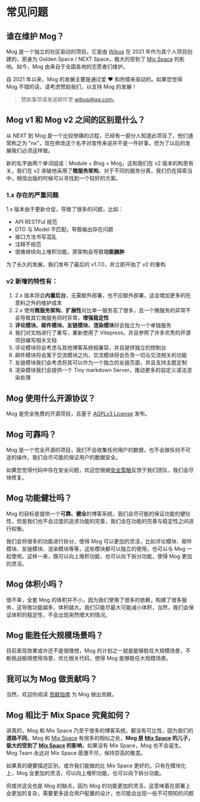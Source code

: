 # 常见问题

## 谁在维护 Mog？

Mog 是一个独立的社区驱动的项目。它是由 [Wibus](https://github.com/wibus-wee) 在 2021 年作为其个人项目创建的，原身为 Golden Space / NEXT Space，极大的受到了 [Mix Space](https://github.com/mx-space) 的影响。如今，Mog 由来自于全国各地的志愿者们维护。

自 2021 年以来，Mog 的发展主要是通过爱 ❤️ 和热情来驱动的。如果您觉得 Mog 不错的话，请考虑赞助我们，以支持 Mog 的发展！

> 赞助事项请发送邮件至 [wibus@qq.com](mailto:wibus@qq.com)。

## Mog v1 和 Mog v2 之间的区别是什么？

从 NEXT 到 Mog 是一个比较惨痛的过程，已经有一部分人知道此项目了，他们通常称之为 "nx"，现在修改这个名字对宣传来说并不是一件好事，但为了以后的发展我们必须这样做。

新的名字由两个单词组成：Module + Blog = Mog，这和我们在 v2 版本的构思有关。我们在 v2 突破地采用了**微服务架构**，对于不同的服务分离，我们仍在探索当中，相信出版的时候可以寻找到一个较好的方案。

### 1.x 存在的严重问题

1.x 版本由于更新仓促，导致了很多的问题，比如：

- API RESTFul 规范
- DTO 与 Model 不匹配，导致输出存在问题
- 接口方法书写混乱
- 注释不规范
- 很难继续向上堆积功能，原架构会导致**功能臃肿**

为了长久的发展，我们发布了最后的 v1.7.0，并立即开始了 v2 的重构

### v2 新增的特性有：

1. 2.x 版本将会**内置后台**，无需额外部署，也不应额外部署，这会增加更多的在意料之外的维护成本
2. 2.x 使用**微服务架构**，**扩展性**对比单一服务高了很多，且一个微服务的异常不会导致其它微服务同时异常，**增强稳定性**
3. **评论模块、邮件模块、友链模块、渲染模块**将会独立为一个单独服务
4. 我们对文档进行了重写，重新使用了 Vitepress，并且参照了许多优秀的开源项目编写相关文档
5. 评论模块将会考虑与其他博客系统相兼容，并且提供独立的控制台
6. 邮件模块将会寓于交流模块之内，交流模块将会负责一切与交流相关的功能
7. 友链模块我们会考虑将其可以作为一个独立的友链页面，并且支持主题定制
8. 渲染模块我们会提供一个 Tiny markdown Server，推动更多的自定义语法渲染处理

## Mog 使用什么开源协议？

Mog 是完全免费的开源项目，且基于 [AGPLv3 License](https://www.gnu.org/licenses/) 发布。

## Mog 可靠吗？

Mog 是一个完全开源的项目，我们不会收集任何用户的数据，也不会做任何不可逆的操作，我们会尽可能的保证用户的数据安全。

如果您觉得代码中存在安全问题，欢迎您根据[安全策略](https://github.com/mogland/core/blob/main/SECURITY.md)反馈于我们团队，我们会尽快修复。

## Mog 功能健壮吗？

Mog 的目标是提供一个**可靠、健全**的博客系统，我们会尽可能的保证功能的健壮性，但是我们也不会过度的追求功能的完善，我们会在功能的完善与稳定性之间进行权衡。

我们会将很多的功能进行拆分，使得 Mog 可以更加的灵活，比如评论模块、邮件模块、友链模块、渲染模块等等，这些模块都可以独立的使用，也可以与 Mog 一起使用。这样一来，既可以向上堆积功能，也可以向下拆分功能，使得 Mog 更加的灵活。

## Mog 体积小吗？

很不幸，全套 Mog 的体积并不小，因为我们使用了很多的依赖，构建了很多服务，这导致功能越多，体积越大。我们只能尽最大可能减小体积，当然，我们会保证体积的稳定性，不会出现突然增大的情况。

## Mog 能胜任大规模场景吗？

目前表现效果或许还不是很理想，Mog 的计划之一就是能够胜任大规模场景，不断挑战极限使用场景，优化相关代码，使得 Mog 能够胜任大规模场景。

## 我可以为 Mog 做贡献吗？

当然，欢迎你阅读 [贡献指南](https://github.com/mogland/core/blob/main/CONTRIBUTING.md) 为 Mog 做出贡献。

## Mog 相比于 Mix Space 究竟如何？

讲真的，Mog 和 Mix Space 乃至于很多的博客系统，都没有可比性，因为我们的**道路不同**。Mog 和 [Mix Space](https://github.com/mx-space) 有很多的相似之处，**Mog 是 [Mix Space](https://github.com/mx-space) 的儿子，极大的受到了 [Mix Space](https://github.com/mx-space) 的影响**，如果没有 Mix Space，Mog 也不会诞生。Mog Team 永远对 Mix Space 感激不尽，保持崇高的敬意。

如果真的硬要描述区别，或许我们能做的比 Mix Space 更好的，只有在模块化上，Mog 会更加的灵活，可以向上堆积功能，也可以向下拆分功能。

但或许这会也是 Mog 的缺点，因为 Mog 的功能更加的灵活，这意味着在部署上会更加的复杂，需要更多适合用户配置的设计，也可能会出现一些不可预知的问题